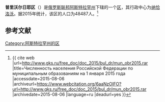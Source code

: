 {{Infobox Settlement
| official_name = 普里沃尔日耶区
| native_name = Приволжский район
| image_flag =   
| image_shield =  Coat of Arms of Privolzhsky rayon (Astrakhan oblast).png 
| image_map =  <!-- 檔案不存在 Astrakhanskaya_oblast_Privolzhskiy_rayon.png --> 
| settlement_type = [[区_(苏联)|区]]
| subdivision_type = [[国家|国家]]
| subdivision_type1 = [[俄罗斯行政区划|州]]
| subdivision_name = {{RUS}}
| subdivision_name1 = [[阿斯特拉罕州|阿斯特拉罕州]]
| seat_type = 行政中心
| seat = [[纳恰洛沃|纳恰洛沃]]
| population_as_of=2015
| population_footnotes = <ref name=stat />
| population_total = 48487
| timezone = [[萨马拉时间|MSK+1]]
| utc_offset = +4
}}
'''普里沃尔日耶区'''（{{lang-ru|Приволжский район}}）是[[俄罗斯联邦|俄罗斯联邦]][[阿斯特拉罕州|阿斯特拉罕州]]下辖的一个[[区_(苏联)|区]]，其行政中心为[[纳恰洛沃|纳恰洛沃]]。据2015年统计，该区的人口为48487人。<ref name=stat>{{ cite web |url=http://www.gks.ru/free_doc/doc_2015/bul_dr/mun_obr2015.rar |title=Численность населения Российской Федерации по муниципальным образованиям на 1 января 2015 года |accessdate=2015-08-06 |archiveurl=https://www.webcitation.org/6aaNzOlFO?url=http://www.gks.ru/free_doc/doc_2015/bul_dr/mun_obr2015.rar |archivedate=2015-08-06 |language=ru |deadurl=yes }}</ref>

== 参考文献 ==
{{reflist}}

{{Russia-stub}}

[[Category:阿斯特拉罕州的区|Category:阿斯特拉罕州的区]]